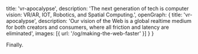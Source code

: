   title: 'vr-apocalypse',
  description: 'The next generation of tech is computer vision: VR/AR, IOT, Robotics, and Spatial Computing.',
  openGraph: {
    title: 'vr-apocalypse',
    description: 'Our vision of the Web is a global realtime medium for both creators and consumers, where all friction and latency are eliminated',
    images: [{ url: '/og/making-the-web-faster' }]
  }
}


Finally.
